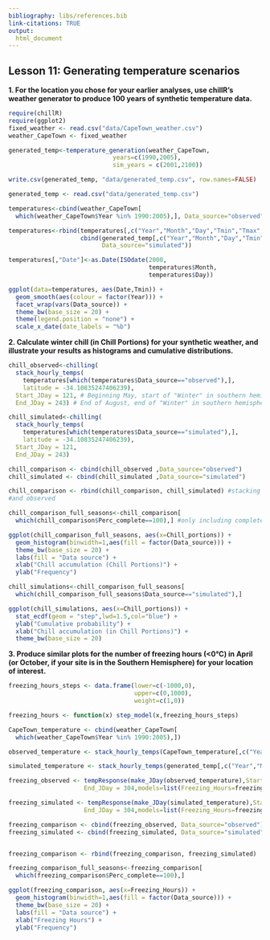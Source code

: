```yaml
---
bibliography: libs/references.bib
link-citations: TRUE
output: 
  html_document
---
```


## Lesson 11: Generating temperature scenarios

**1. For the location you chose for your earlier analyses, use chillR’s weather generator to produce 100 years of synthetic temperature data.**
```r
require(chillR)
require(ggplot2)
fixed_weather <- read.csv("data/CapeTown_weather.csv")
weather_CapeTown <- fixed_weather
```

```r
generated_temp<-temperature_generation(weather_CapeTown,
                             years=c(1990,2005),
                             sim_years = c(2001,2100))
```

```r
write.csv(generated_temp, "data/generated_temp.csv", row.names=FALSE)
```


```r
generated_temp <- read.csv("data/generated_temp.csv")

temperatures<-cbind(weather_CapeTown[
  which(weather_CapeTown$Year %in% 1990:2005),], Data_source="observed")

temperatures<-rbind(temperatures[,c("Year","Month","Day","Tmin","Tmax","Data_source")],
                    cbind(generated_temp[,c("Year","Month","Day","Tmin","Tmax")],
                          Data_source="simulated"))

temperatures[,"Date"]<-as.Date(ISOdate(2000,
                                       temperatures$Month,
                                       temperatures$Day))
```


```r
ggplot(data=temperatures, aes(Date,Tmin)) +
  geom_smooth(aes(colour = factor(Year))) +
  facet_wrap(vars(Data_source)) +
  theme_bw(base_size = 20) +
  theme(legend.position = "none") +
  scale_x_date(date_labels = "%b")
```


**2. Calculate winter chill (in Chill Portions) for your synthetic weather, and illustrate your results as histograms and cumulative distributions.**

```r
chill_observed<-chilling(
  stack_hourly_temps(
    temperatures[which(temperatures$Data_source=="observed"),],
    latitude = -34.10835247406239),
  Start_JDay = 121, # Beginning May, start of "Winter" in southern hemisphere
  End_JDay = 243) # End of August, end of "Winter" in southern hemisphere

chill_simulated<-chilling(
  stack_hourly_temps(
    temperatures[which(temperatures$Data_source=="simulated"),],
    latitude = -34.10835247406239),
  Start_JDay = 121,
  End_JDay = 243)

chill_comparison <- cbind(chill_observed ,Data_source="observed") 
chill_simulated <- cbind(chill_simulated ,Data_source="simulated")

chill_comparison <- rbind(chill_comparison, chill_simulated) #stacking simulated
#and observed

chill_comparison_full_seasons<-chill_comparison[
  which(chill_comparison$Perc_complete==100),] #only including complete years

ggplot(chill_comparison_full_seasons, aes(x=Chill_portions)) + 
  geom_histogram(binwidth=1,aes(fill = factor(Data_source))) +
  theme_bw(base_size = 20) +
  labs(fill = "Data source") +
  xlab("Chill accumulation (Chill Portions)") +
  ylab("Frequency")
```

```r
chill_simulations<-chill_comparison_full_seasons[
  which(chill_comparison_full_seasons$Data_source=="simulated"),]

ggplot(chill_simulations, aes(x=Chill_portions)) +
  stat_ecdf(geom = "step",lwd=1.5,col="blue") +
  ylab("Cumulative probability") +
  xlab("Chill accumulation (in Chill Portions)") +
  theme_bw(base_size = 20)
```

**3. Produce similar plots for the number of freezing hours (<0°C) in April (or October, if your site is in the Southern Hemisphere) for your location of interest.**

```r
freezing_hours_steps <- data.frame(lower=c(-1000,0), 
                                   upper=c(0,1000),
                                   weight=c(1,0))

freezing_hours <- function(x) step_model(x,freezing_hours_steps)

CapeTown_temperature <- cbind(weather_CapeTown[
  which(weather_CapeTown$Year %in% 1990:2005),])

observed_temperature <- stack_hourly_temps(CapeTown_temperature[,c("Year","Month","Day","Tmin","Tmax")], latitude = -34.10835247406239)$hourtemps

simulated_temperature <- stack_hourly_temps(generated_temp[,c("Year","Month","Day","Tmin","Tmax")], latitude = -34.10835247406239)$hourtemps

freezing_observed <- tempResponse(make_JDay(observed_temperature),Start_JDay = 274,
                     End_JDay = 304,models=list(Freezing_Hours=freezing_hours))

freezing_simulated <- tempResponse(make_JDay(simulated_temperature),Start_JDay = 274,
                     End_JDay = 304,models=list(Freezing_Hours=freezing_hours))

freezing_comparison <- cbind(freezing_observed, Data_source="observed") 
freezing_simulated <- cbind(freezing_simulated, Data_source="simulated")


freezing_comparison <- rbind(freezing_comparison, freezing_simulated)

freezing_comparison_full_seasons<-freezing_comparison[
  which(freezing_comparison$Perc_complete==100),]

ggplot(freezing_comparison, aes(x=Freezing_Hours)) + 
  geom_histogram(binwidth=1,aes(fill = factor(Data_source))) +
  theme_bw(base_size = 20) +
  labs(fill = "Data source") +
  xlab("Freezing Hours") +
  ylab("Frequency")
```